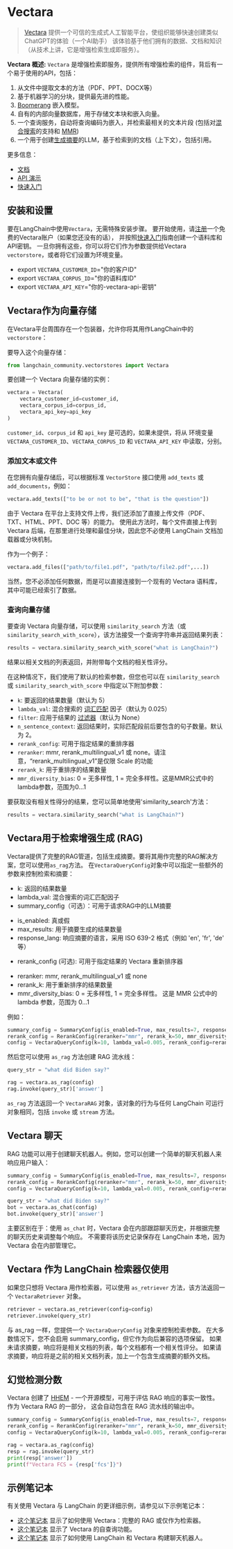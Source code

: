 # Vectara

>[Vectara](https://vectara.com/) 提供一个可信的生成式人工智能平台，使组织能够快速创建类似ChatGPT的体验（一个AI助手）
> 该体验基于他们拥有的数据、文档和知识（从技术上讲，它是增强检索生成即服务）。

**Vectara 概述:**
`Vectara` 是增强检索即服务，提供所有增强检索的组件，背后有一个易于使用的API，包括：
1. 从文件中提取文本的方法（PDF、PPT、DOCX等）
2. 基于机器学习的分块，提供最先进的性能。
3. [Boomerang](https://vectara.com/how-boomerang-takes-retrieval-augmented-generation-to-the-next-level-via-grounded-generation/) 嵌入模型。
4. 自有的内部向量数据库，用于存储文本块和嵌入向量。
5. 一个查询服务，自动将查询编码为嵌入，并检索最相关的文本片段
(包括对[混合搜索](https://docs.vectara.com/docs/api-reference/search-apis/lexical-matching)的支持和
[MMR](https://vectara.com/get-diverse-results-and-comprehensive-summaries-with-vectaras-mmr-reranker/))
7. 一个用于创建[生成摘要](https://docs.vectara.com/docs/learn/grounded-generation/grounded-generation-overview)的LLM，基于检索到的文档（上下文），包括引用。

更多信息：
- [文档](https://docs.vectara.com/docs/)
- [API 演示](https://docs.vectara.com/docs/rest-api/)
- [快速入门](https://docs.vectara.com/docs/quickstart)

## 安装和设置

要在LangChain中使用`Vectara`，无需特殊安装步骤。
要开始使用，请[注册](https://vectara.com/integrations/langchain)一个免费的Vectara账户（如果您还没有的话），
并按照[快速入门](https://docs.vectara.com/docs/quickstart)指南创建一个语料库和API密钥。
一旦你拥有这些，你可以将它们作为参数提供给Vectara `vectorstore`，或者将它们设置为环境变量。

- export `VECTARA_CUSTOMER_ID`="你的客户ID"
- export `VECTARA_CORPUS_ID`="你的语料库ID"
- export `VECTARA_API_KEY`="你的-vectara-api-密钥"

## Vectara作为向量存储

在Vectara平台周围存在一个包装器，允许你将其用作LangChain中的`vectorstore`：

要导入这个向量存储：
```python
from langchain_community.vectorstores import Vectara
```

要创建一个 Vectara 向量存储的实例：
```python
vectara = Vectara(
    vectara_customer_id=customer_id, 
    vectara_corpus_id=corpus_id, 
    vectara_api_key=api_key
)
```
`customer_id`、`corpus_id` 和 `api_key` 是可选的，如果未提供，将从
环境变量 `VECTARA_CUSTOMER_ID`、`VECTARA_CORPUS_ID` 和 `VECTARA_API_KEY` 中读取，分别。

### 添加文本或文件

在您拥有向量存储后，可以根据标准 `VectorStore` 接口使用 `add_texts` 或 `add_documents`，例如：

```python
vectara.add_texts(["to be or not to be", "that is the question"])
```

由于 Vectara 在平台上支持文件上传，我们还添加了直接上传文件（PDF、TXT、HTML、PPT、DOC 等）的能力。
使用此方法时，每个文件直接上传到 Vectara 后端，在那里进行处理和最佳分块，因此您不必使用 LangChain 文档加载器或分块机制。

作为一个例子：

```python
vectara.add_files(["path/to/file1.pdf", "path/to/file2.pdf",...])
```

当然，您不必添加任何数据，而是可以直接连接到一个现有的 Vectara 语料库，其中可能已经索引了数据。

### 查询向量存储

要查询 Vectara 向量存储，可以使用 `similarity_search` 方法（或 `similarity_search_with_score`），该方法接受一个查询字符串并返回结果列表：
```python
results = vectara.similarity_search_with_score("what is LangChain?")
```
结果以相关文档的列表返回，并附带每个文档的相关性评分。

在这种情况下，我们使用了默认的检索参数，但您也可以在 `similarity_search` 或 `similarity_search_with_score` 中指定以下附加参数：
- `k`: 要返回的结果数量（默认为 5）
- `lambda_val`: 混合搜索的 [词汇匹配](https://docs.vectara.com/docs/api-reference/search-apis/lexical-matching) 因子（默认为 0.025）
- `filter`: 应用于结果的 [过滤器](https://docs.vectara.com/docs/common-use-cases/filtering-by-metadata/filter-overview)（默认为 None）
- `n_sentence_context`: 返回结果时，实际匹配段前后要包含的句子数量。默认为 2。
- `rerank_config`: 可用于指定结果的重排序器
- `reranker`: mmr, rerank_multilingual_v1 或 none。请注意，“rerank_multilingual_v1”是仅限 Scale 的功能
- `rerank_k`: 用于重排序的结果数量
- `mmr_diversity_bias`: 0 = 无多样性, 1 = 完全多样性。这是MMR公式中的lambda参数，范围为0...1

要获取没有相关性得分的结果，您可以简单地使用'similarity_search'方法：
```python   
results = vectara.similarity_search("what is LangChain?")
```

## Vectara用于检索增强生成 (RAG)

Vectara提供了完整的RAG管道，包括生成摘要。要将其用作完整的RAG解决方案，您可以使用`as_rag`方法。
在`VectaraQueryConfig`对象中可以指定一些额外的参数来控制检索和摘要：
* k: 返回的结果数量
* lambda_val: 混合搜索的词汇匹配因子
* summary_config（可选）：可用于请求RAG中的LLM摘要
- is_enabled: 真或假
- max_results: 用于摘要生成的结果数量
- response_lang: 响应摘要的语言，采用 ISO 639-2 格式（例如 'en', 'fr', 'de' 等）
* rerank_config (可选): 可用于指定结果的 Vectara 重新排序器
- reranker: mmr, rerank_multilingual_v1 或 none
- rerank_k: 用于重新排序的结果数量
- mmr_diversity_bias: 0 = 无多样性, 1 = 完全多样性。
这是 MMR 公式中的 lambda 参数，范围为 0...1

例如：

```python
summary_config = SummaryConfig(is_enabled=True, max_results=7, response_lang='eng')
rerank_config = RerankConfig(reranker="mmr", rerank_k=50, mmr_diversity_bias=0.2)
config = VectaraQueryConfig(k=10, lambda_val=0.005, rerank_config=rerank_config, summary_config=summary_config)
```
然后您可以使用 `as_rag` 方法创建 RAG 流水线：

```python
query_str = "what did Biden say?"

rag = vectara.as_rag(config)
rag.invoke(query_str)['answer']
```

 `as_rag` 方法返回一个 `VectaraRAG` 对象，该对象的行为与任何 LangChain 可运行对象相同，包括 `invoke` 或 `stream` 方法。

## Vectara 聊天

RAG 功能可以用于创建聊天机器人。例如，您可以创建一个简单的聊天机器人来响应用户输入：

```python
summary_config = SummaryConfig(is_enabled=True, max_results=7, response_lang='eng')
rerank_config = RerankConfig(reranker="mmr", rerank_k=50, mmr_diversity_bias=0.2)
config = VectaraQueryConfig(k=10, lambda_val=0.005, rerank_config=rerank_config, summary_config=summary_config)

query_str = "what did Biden say?"
bot = vectara.as_chat(config)
bot.invoke(query_str)['answer']
```

主要区别在于：使用 `as_chat` 时，Vectara 会在内部跟踪聊天历史，并根据完整的聊天历史来调整每个响应。
不需要将该历史记录保存在 LangChain 本地，因为 Vectara 会在内部管理它。

## Vectara 作为 LangChain 检索器仅使用

如果您只想将 Vectara 用作检索器，可以使用 `as_retriever` 方法，该方法返回一个 `VectaraRetriever` 对象。
```python
retriever = vectara.as_retriever(config=config)
retriever.invoke(query_str)
```

与 as_rag 一样，您提供一个 `VectaraQueryConfig` 对象来控制检索参数。
在大多数情况下，您不会启用 summary_config，但它作为向后兼容的选项保留。
如果未请求摘要，响应将是相关文档的列表，每个文档都有一个相关性评分。
如果请求摘要，响应将是之前的相关文档列表，加上一个包含生成摘要的额外文档。

## 幻觉检测分数

Vectara 创建了 [HHEM](https://huggingface.co/vectara/hallucination_evaluation_model) - 一个开源模型，可用于评估 RAG 响应的事实一致性。
作为 Vectara RAG 的一部分，
这会自动包含在 RAG 流水线的输出中。

```python
summary_config = SummaryConfig(is_enabled=True, max_results=7, response_lang='eng')
rerank_config = RerankConfig(reranker="mmr", rerank_k=50, mmr_diversity_bias=0.2)
config = VectaraQueryConfig(k=10, lambda_val=0.005, rerank_config=rerank_config, summary_config=summary_config)

rag = vectara.as_rag(config)
resp = rag.invoke(query_str)
print(resp['answer'])
print(f"Vectara FCS = {resp['fcs']}")
```

## 示例笔记本

有关使用 Vectara 与 LangChain 的更详细示例，请参见以下示例笔记本：
* [这个笔记本](/docs/integrations/vectorstores/vectara) 显示了如何使用 Vectara：完整的 RAG 或仅作为检索器。
* [这个笔记本](/docs/integrations/retrievers/self_query/vectara_self_query) 显示了 Vectara 的自查询功能。
* [这个笔记本](/docs/integrations/providers/vectara/vectara_chat) 显示了如何使用 LangChain 和 Vectara 构建聊天机器人。

